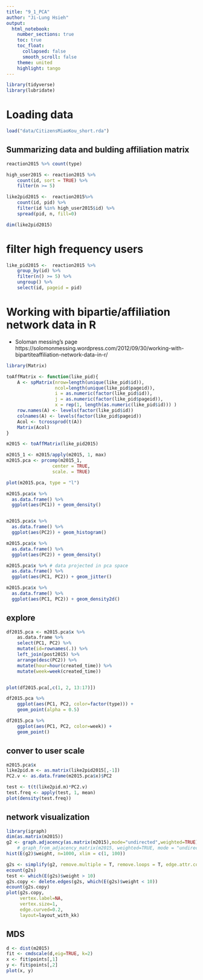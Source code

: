 ```yaml
---
title: "9_1_PCA"
author: "Ji-Lung Hsieh"
output:
  html_notebook:
    number_sections: true
    toc: true
    toc_float:
      collapsed: false
      smooth_scroll: false
    theme: united
    highlight: tango
---
```


```r
library(tidyverse)
library(lubridate)

```


# Loading data
```r
load("data/CitizensMiaoKou_short.rda")
```


## Summarizing data and bulding affiliation matrix

```r
reaction2015 %>% count(type)

high_user2015 <- reaction2015 %>%
	count(id, sort = TRUE) %>%
	filter(n >= 5)

like2pid2015 <-  reaction2015%>%
	count(id, pid) %>%
	filter(id %in% high_user2015$id) %>%
	spread(pid, n, fill=0)

dim(like2pid2015)
```


# filter high frequency users
```r
like_pid2015 <-  reaction2015 %>%
    group_by(id) %>%
    filter(n() >= 5) %>%
    ungroup() %>%
    select(id, pageid = pid)
```


# Working with bipartie/affiliation network data in R
* Soloman messing's page https://solomonmessing.wordpress.com/2012/09/30/working-with-bipartiteaffiliation-network-data-in-r/

```r
library(Matrix)

toAffMatrix <- function(like_pid){
	A <- spMatrix(nrow=length(unique(like_pid$id)),
				  ncol=length(unique(like_pid$pageid)),
				  i = as.numeric(factor(like_pid$id)),
				  j = as.numeric(factor(like_pid$pageid)),
				  x = rep(1, length(as.numeric(like_pid$id))) )
	row.names(A) <- levels(factor(like_pid$id))
	colnames(A) <- levels(factor(like_pid$pageid))
	Acol <- tcrossprod(t(A))
	Matrix(Acol)	
}

m2015 <- toAffMatrix(like_pid2015)
```

```r
m2015_1 <- m2015/apply(m2015, 1, max)
m2015.pca <- prcomp(m2015_1,
                 center = TRUE,
                 scale. = TRUE)

plot(m2015.pca, type = "l")
```



```r
m2015.pca$x %>%
  as.data.frame() %>%
  ggplot(aes(PC1)) + geom_density()


m2015.pca$x %>%
  as.data.frame() %>%
  ggplot(aes(PC2)) + geom_histogram()

m2015.pca$x %>%
  as.data.frame() %>%
  ggplot(aes(PC2)) + geom_density()

m2015.pca$x %>% # data projected in pca space
  as.data.frame() %>%
  ggplot(aes(PC1, PC2)) + geom_jitter()

m2015.pca$x %>%
  as.data.frame() %>%
  ggplot(aes(PC1, PC2)) + geom_density2d()

```

## explore
```r
df2015.pca <- m2015.pca$x %>%
	as.data.frame %>%
	select(PC1, PC2) %>%
	mutate(id=rownames(.)) %>%
	left_join(post2015) %>%
	arrange(desc(PC2)) %>%
	mutate(hour=hour(created_time)) %>%
	mutate(week=week(created_time))


plot(df2015.pca[,c(1, 2, 13:17)])

df2015.pca %>%
	ggplot(aes(PC1, PC2, color=factor(type))) + 
	geom_point(alpha = 0.5)

df2015.pca %>%
	ggplot(aes(PC1, PC2, color=week)) +
	geom_point()
```




## conver to user scale
```r
m2015.pca$x
like2pid.m <- as.matrix(like2pid2015[,-1])
PC2.v <- as.data.frame(m2015.pca$x)$PC2

test <- t(t(like2pid.m)*PC2.v)
test.freq <- apply(test, 1, mean)
plot(density(test.freq))
```


## network visualization
```r
library(igraph)
dim(as.matrix(m2015))
g2 <- graph.adjacency(as.matrix(m2015),mode="undirected",weighted=TRUE)
	# graph_from_adjacency_matrix(m2015, weighted=TRUE, mode = "undirected")
hist(E(g2)$weight, n=1000, xlim = c(1, 100))

g2s <- simplify(g2, remove.multiple = T, remove.loops = T, edge.attr.comb=c(weight="sum", type="ignore") )
ecount(g2s)
test <- which(E(g2s)$weight > 10)
g2s.copy <- delete.edges(g2s, which(E(g2s)$weight < 10))
ecount(g2s.copy)
plot(g2s.copy, 
	 vertex.label=NA, 
	 vertex.size=1,
	 edge.curved=0.2,
	 layout=layout_with_kk)

```

## MDS
```r
d <- dist(m2015)
fit <- cmdscale(d,eig=TRUE, k=2)
x <- fit$points[,1]
y <- fit$points[,2]
plot(x, y)
```



